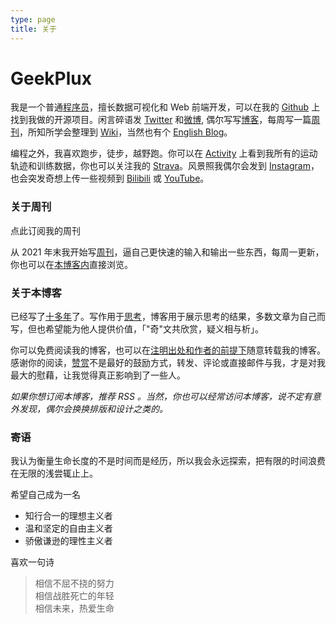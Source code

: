 ```yaml
---
type: page
title: 关于
---
```


# GeekPlux

我是一个普通[程序员](https://www.linkedin.com/in/geekplux/)，擅长数据可视化和 Web 前端开发，可以在我的 [Github](https://github.com/geekplux) 上找到我做的开源项目。闲言碎语发 [Twitter](https://twitter.com/geekplux) 和[微博](http://weibo.com/cloud285), 偶尔写写[博客](http://geekplux.com)，每周写一篇[周刊](https://geekplux.zhubai.love)，所知所学会整理到 [Wiki](https://wiki.geekplux.com)，当然也有个 [English Blog](https://geekplux.me)。

编程之外，我喜欢跑步，徒步，越野跑。你可以在 [Activity](https://activities.geekplux.com) 上看到我所有的运动轨迹和训练数据，你也可以关注我的 [Strava](https://www.strava.com/athletes/geekplux)。风景照我偶尔会发到 [Instagram](https://www.instagram.com/geekplux/)，也会突发奇想上传一些视频到 [Bilibili](https://space.bilibili.com/14962772) 或 [YouTube](https://www.youtube.com/c/geekplux)。

### 关于周刊


<Link
  style={{
    borderRadius: '5px',
    padding: '5px 30px'
  }}
  href="https://geekplux.zhubai.love"
>点此订阅我的周刊</Link>

从 2021 年末我开始写[周刊](https://geekplux.zhubai.love)，逼自己更快速的输入和输出一些东西，每周一更新，你也可以在[本博客内](/newsletters)直接浏览。

### 关于本博客

已经写了[十多年](https://geekplux.com/2018/09/26/blog-history)了。写作用于[思考](https://geekplux.com/2015/10/27/why-those-who-write-great-articles-is-so-powerful/)，博客用于展示思考的结果，多数文章为自己而写，但也希望能为他人提供价值，「"奇"文共欣赏，疑义相与析」。

你可以免费阅读我的博客，也可以在[注明出处和作者的前提下](https://creativecommons.org/licenses/by-nc-nd/4.0/)随意转载我的博客。感谢你的阅读，[赞赏](https://geekplux.com/donate)不是最好的鼓励方式，转发、评论或直接邮件与我，才是对我最大的慰藉，让我觉得真正影响到了一些人。

_如果你想订阅本博客，推荐 <Link href="https://geekplux.com/feed.xml">RSS</Link> 。当然，你也可以经常访问本博客，说不定有意外发现，偶尔会换换排版和设计之类的。_

### 寄语

我认为衡量生命长度的不是时间而是经历，所以我会永远探索，把有限的时间浪费在无限的浅尝辄止上。

希望自己成为一名

- 知行合一的理想主义者
- 温和坚定的自由主义者
- 骄傲谦逊的理性主义者

喜欢一句诗

> 相信不屈不挠的努力<br />
> 相信战胜死亡的年轻<br />
> 相信未来，热爱生命
